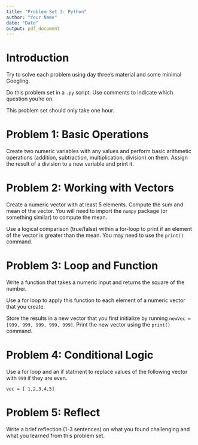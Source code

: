 ```yaml
---
title: "Problem Set 3: Python"
author: "Your Name"
date: "Date"
output: pdf_document
---
```


# Introduction

Try to solve each problem using day three's material and some minimal Googling.

Do this problem set in a `.py` script. Use comments to indicate which question you're on. 

This problem set should only take one hour. 

# Problem 1: Basic Operations

Create two numeric variables with any values and perform basic arithmetic operations (addition, subtraction, multiplication, division) on them. Assign the result of a division to a new variable and print it.


# Problem 2: Working with Vectors 
Create a numeric vector with at least 5 elements. Compute the sum and mean of the vector. You will need to import the `numpy` package (or something similar) to compute the mean.

Use a logical comparison (true/false) within a for-loop to print if an element of the vector is greater than the mean. You may need to use the `print()` command.

# Problem 3: Loop and Function 
Write a function that takes a numeric input and returns the square of the number.

Use a for loop to apply this function to each element of a numeric vector that you create.

Store the results in a new vector that you first initialize by running `newVec = [999, 999, 999, 999, 999]`. Print the new vector using the `print()` command.


# Problem 4: Conditional Logic

Use a for loop and an if statment to replace values of the following vector with `999` if they are even. 

`vec = [ 1,2,3,4,5]`


# Problem 5: Reflect 

Write a brief reflection (1-3 sentences) on what you found challenging and what you learned from this problem set.

